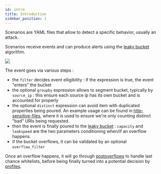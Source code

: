 ```yaml
---
id: intro
title: Introduction
sidebar_position: 1
---
```




Scenarios are YAML files that allow to detect a specific behavior, usually an attack.

Scenarios receive events and can produce alerts using the [leaky bucket](https://en.wikipedia.org/wiki/Leaky_bucket) algorithm.

<div style={{display: 'flex'}}>
    <div style={{textAlign: 'center', flex: '1'}}>
    <img src={useBaseUrl('/img/bucket-diagram.png')} />
    </div>
</div>

The event goes via various steps :
 - the `filter` decides event elligibility : if the expression is true, the event "enters" the bucket
 - the optional `groupby` expression allows to segment bucket, typically by `source_ip` : this ensure each source ip has its own bucket and is accounted for properly
 - the optional `distinct` expression can avoid item with duplicated properties being poured. An example usage can be found in [http-sensitive-files](https://hub.crowdsec.net/author/crowdsecurity/configurations/http-sensitive-files), where it is used to ensure we're only counting distinct "bad" URIs being requested.
 - then the event is finally poured to the [leaky bucket](https://en.wikipedia.org/wiki/Leaky_bucket) : `capacity` and `leakspeed` are the two parameters conditioning when/if an overflow happens.
 - if the bucket overflows, it can be validated by an optional `overflow_filter`


Once an overflow happens, it will go through [postoverflows](/log_processor/parsers/introduction.mdx#postoverflows) to handle last chance whitelists, before being finally turned into a potential decision by [profiles](/local_api/profiles/intro.md).


